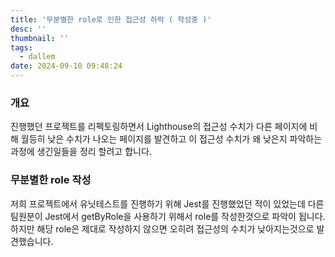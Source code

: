 ```yaml
---
title: '무분별한 role로 인한 접근성 하락 ( 작성중 )'
desc: ''
thumbnail: ''
tags:
  - dallem
date: 2024-09-10 09:48:24
---
```


### 개요
진행했던 프로젝트를 리펙토링하면서 Lighthouse의 접근성 수치가 다른 페이지에 비해 월등히 낮은 수치가 나오는 페이지를 발견하고
이 접근성 수치가 왜 낮은지 파악하는 과정에 생긴일들을 정리 할려고 합니다.


### 무분별한 role 작성
저희 프로젝트에서 유닛테스트를 진행하기 위해 Jest를 진행했었던 적이 있었는데 다른 팀원분이 Jest에서 getByRole을 사용하기 위해서 role를 작성한것으로 파악이 됩니다.
하지만 해당 role은 제대로 작성하지 않으면 오히려 접근성의 수치가 낮아지는것으로 발견했습니다.